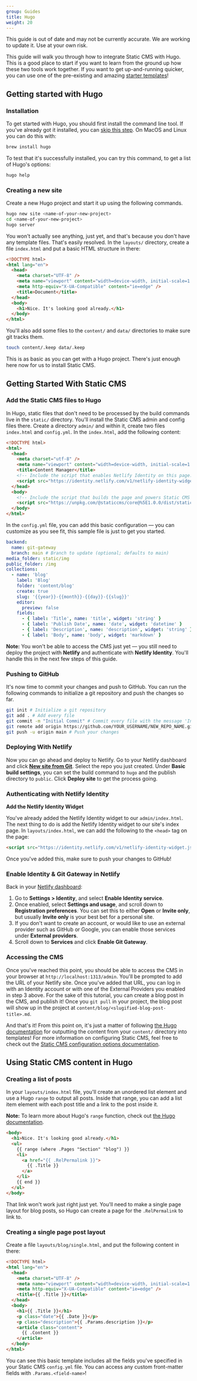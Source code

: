```yaml
---
group: Guides
title: Hugo
weight: 20
---
```


<Alert severity="warning">This guide is out of date and may not be currently accurate. We are working to update it. Use at your own risk.</Alert>

This guide will walk you through how to integrate Static CMS with Hugo. This is a good place to start if you want to learn from the ground up how these two tools work together. If you want to get up-and-running quicker, you can use one of the pre-existing and amazing [starter templates](/docs/start-with-a-template/)!

## Getting started with Hugo

### Installation

To get started with Hugo, you should first install the command line tool. If you've already got it installed, you can [skip this step](#creating-a-new-site). On MacOS and Linux you can do this with:

```bash
brew install hugo
```

To test that it's successfully installed, you can try this command, to get a list of Hugo's options:

```bash
hugo help
```

### Creating a new site

Create a new Hugo project and start it up using the following commands.

```bash
hugo new site <name-of-your-new-project>
cd <name-of-your-new-project>
hugo server
```

You won't actually see anything, just yet, and that's because you don't have any template files. That's easily resolved. In the `layouts/` directory, create a file `index.html` and put a basic HTML structure in there:

```html
<!DOCTYPE html>
<html lang="en">
  <head>
    <meta charset="UTF-8" />
    <meta name="viewport" content="width=device-width, initial-scale=1.0" />
    <meta http-equiv="X-UA-Compatible" content="ie=edge" />
    <title>Document</title>
  </head>
  <body>
    <h1>Nice. It's looking good already.</h1>
  </body>
</html>
```

You'll also add some files to the `content/` and `data/` directories to make sure git tracks them.

```bash
touch content/.keep data/.keep
```

This is as basic as you can get with a Hugo project. There's just enough here now for us to install Static CMS.

## Getting Started With Static CMS

### Add the Static CMS files to Hugo

In Hugo, static files that don't need to be processed by the build commands live in the `static/` directory. You'll install the Static CMS admin and config files there. Create a directory `admin/` and within it, create two files `index.html` and `config.yml`. In the `index.html`, add the following content:

```html
<!DOCTYPE html>
<html>
  <head>
    <meta charset="utf-8" />
    <meta name="viewport" content="width=device-width, initial-scale=1.0" />
    <title>Content Manager</title>
    <!-- Include the script that enables Netlify Identity on this page. -->
    <script src="https://identity.netlify.com/v1/netlify-identity-widget.js"></script>
  </head>
  <body>
    <!-- Include the script that builds the page and powers Static CMS -->
    <script src="https://unpkg.com/@staticcms/core@%5E1.0.0/dist/static-cms-core.js"></script>
  </body>
</html>
```

In the `config.yml` file, you can add this basic configuration — you can customize as you see fit, this sample file is just to get you started.

```yaml
backend:
  name: git-gateway
  branch: main # Branch to update (optional; defaults to main)
media_folder: static/img
public_folder: /img
collections:
  - name: 'blog'
    label: 'Blog'
    folder: 'content/blog'
    create: true
    slug: '{{year}}-{{month}}-{{day}}-{{slug}}'
    editor:
      preview: false
    fields:
      - { label: 'Title', name: 'title', widget: 'string' }
      - { label: 'Publish Date', name: 'date', widget: 'datetime' }
      - { label: 'Description', name: 'description', widget: 'string' }
      - { label: 'Body', name: 'body', widget: 'markdown' }
```

**Note:** You won't be able to access the CMS just yet — you still need to deploy the project with **Netlify** and authenticate with **Netlify Identity**. You'll handle this in the next few steps of this guide.

### Pushing to GitHub

It's now time to commit your changes and push to GitHub. You can run the following commands to initialize a git repository and push the changes so far.

```bash
git init # Initialize a git repository
git add . # Add every file
git commit -m "Initial Commit" # Commit every file with the message 'Initial Commit'
git remote add origin https://github.com/YOUR_USERNAME/NEW_REPO_NAME.git # Create a new repo on GitHub and add it to this project as a remote repository.
git push -u origin main # Push your changes
```

### Deploying With Netlify

Now you can go ahead and deploy to Netlify. Go to your Netlify dashboard and click **[New site from Git](https://app.netlify.com/start)**. Select the repo you just created. Under **Basic build settings**, you can set the build command to `hugo` and the publish directory to `public`. Click **Deploy site** to get the process going.

### Authenticating with Netlify Identity

**Add the Netlify Identity Widget**

You've already added the Netlify Identity widget to our `admin/index.html`. The next thing to do is add the Netlify Identity widget to our site's index page. In `layouts/index.html`, we can add the following to the `<head>` tag on the page:

```html
<script src="https://identity.netlify.com/v1/netlify-identity-widget.js"></script>
```

Once you've added this, make sure to push your changes to GitHub!

### Enable Identity & Git Gateway in Netlify

Back in your [Netlify dashboard](https://app.netlify.com/):

1. Go to **Settings > Identity**, and select **Enable Identity service**.
2. Once enabled, select **Settings and usage**, and scroll down to **Registration preferences**. You can set this to either **Open** or **Invite only**, but usually **Invite only** is your best bet for a personal site.
3. If you don't want to create an account, or would like to use an external provider such as GitHub or Google, you can enable those services under **External providers**.
4. Scroll down to **Services** and click **Enable Git Gateway**.

### Accessing the CMS

Once you've reached this point, you should be able to access the CMS in your browser at `http://localhost:1313/admin`. You'll be prompted to add the URL of your Netlify site. Once you've added that URL, you can log in with an Identity account or with one of the External Providers you enabled in step 3 above. For the sake of this tutorial, you can create a blog post in the CMS, and publish it! Once you `git pull` in your project, the blog post will show up in the project at `content/blog/<slugified-blog-post-title>.md`.

And that's it! From this point on, it's just a matter of following [the Hugo documentation](https://gohugo.io/templates/) for outputting the content from your `content/` directory into templates! For more information on configuring Static CMS, feel free to check out the [Static CMS configuration options documentation](/docs/configuration-options/).

## Using Static CMS content in Hugo

### Creating a list of posts

In your `layouts/index.html` file, you'll create an unordered list element and use a Hugo `range` to output all posts. Inside that range, you can add a list item element with each post title and a link to the post inside it.

**Note:** To learn more about Hugo's `range` function, check out [the Hugo documentation](https://gohugo.io/functions/range).

```html
<body>
  <h1>Nice. It's looking good already.</h1>
  <ul>
    {{ range (where .Pages "Section" "blog") }}
    <li>
      <a href="{{ .RelPermalink }}">
        {{ .Title }}
      </a>
    </li>
    {{ end }}
  </ul>
</body>
```

That link won't work just right just yet. You'll need to make a single page layout for blog posts, so Hugo can create a page for the `.RelPermalink` to link to.

### Creating a single page post layout

Create a file `layouts/blog/single.html`, and put the following content in there:

```html
<!DOCTYPE html>
<html lang="en">
  <head>
    <meta charset="UTF-8" />
    <meta name="viewport" content="width=device-width, initial-scale=1.0" />
    <meta http-equiv="X-UA-Compatible" content="ie=edge" />
    <title>{{ .Title }}</title>
  </head>
  <body>
    <h1>{{ .Title }}</h1>
    <p class="date">{{ .Date }}</p>
    <p class="description">{{ .Params.description }}</p>
    <article class="content">
      {{ .Content }}
    </article>
  </body>
</html>
```

You can see this basic template includes all the fields you've specified in your Static CMS `config.yml` file. You can access any custom front-matter fields with `.Params.<field-name>`!
